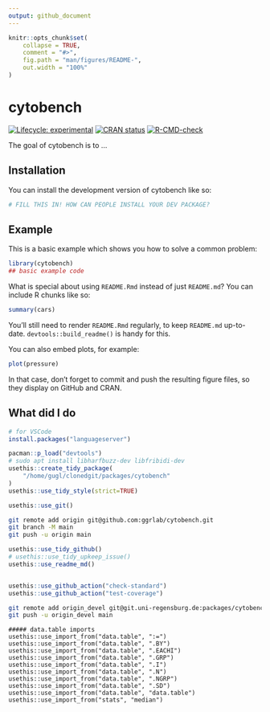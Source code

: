 ```yaml
---
output: github_document
---
```


<!-- README.md is generated from README.Rmd. Please edit that file -->

```r
knitr::opts_chunk$set(
    collapse = TRUE,
    comment = "#>",
    fig.path = "man/figures/README-",
    out.width = "100%"
)
```

# cytobench

<!-- badges: start -->
[![Lifecycle: experimental](https://img.shields.io/badge/lifecycle-experimental-orange.svg)](https://lifecycle.r-lib.org/articles/stages.html#experimental)
[![CRAN status](https://www.r-pkg.org/badges/version/cytobench)](https://CRAN.R-project.org/package=cytobench)
[![R-CMD-check](https://github.com/ggrlab/cytobench/actions/workflows/R-CMD-check.yaml/badge.svg)](https://github.com/ggrlab/cytobench/actions/workflows/R-CMD-check.yaml)
<!-- badges: end -->

The goal of cytobench is to ...

## Installation

You can install the development version of cytobench like so:

``` r
# FILL THIS IN! HOW CAN PEOPLE INSTALL YOUR DEV PACKAGE?
```

## Example

This is a basic example which shows you how to solve a common problem:

```r
library(cytobench)
## basic example code
```

What is special about using `README.Rmd` instead of just `README.md`? You can include R chunks like so:

```r
summary(cars)
```

You'll still need to render `README.Rmd` regularly, to keep `README.md` up-to-date. `devtools::build_readme()` is handy for this.

You can also embed plots, for example:

```r
plot(pressure)
```

In that case, don't forget to commit and push the resulting figure files, so they display on GitHub and CRAN.


## What did I do
```r
# for VSCode
install.packages("languageserver")

pacman::p_load("devtools")
# sudo apt install libharfbuzz-dev libfribidi-dev
usethis::create_tidy_package(
    "/home/gugl/clonedgit/packages/cytobench"
)
usethis::use_tidy_style(strict=TRUE)

usethis::use_git()
```

```bash
git remote add origin git@github.com:ggrlab/cytobench.git
git branch -M main
git push -u origin main
```

```r
usethis::use_tidy_github()
# usethis::use_tidy_upkeep_issue()
usethis::use_readme_md()


usethis::use_github_action("check-standard")
usethis::use_github_action("test-coverage")

```

```bash
git remote add origin_devel git@git.uni-regensburg.de:packages/cytobench.git
git push -u origin_devel main
```

```
##### data.table imports
usethis::use_import_from("data.table", ":=")
usethis::use_import_from("data.table", ".BY")
usethis::use_import_from("data.table", ".EACHI")
usethis::use_import_from("data.table", ".GRP")
usethis::use_import_from("data.table", ".I")
usethis::use_import_from("data.table", ".N")
usethis::use_import_from("data.table", ".NGRP")
usethis::use_import_from("data.table", ".SD")
usethis::use_import_from("data.table", "data.table")
usethis::use_import_from("stats", "median")
```